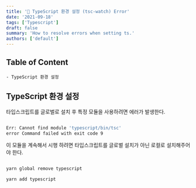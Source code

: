 ```yaml
---
title: '🚧 TypeScript 환경 설정 (tsc-watch) Error'
date: '2021-09-18'
tags: ['Typescript']
draft: false
summary: 'How to resolve errors when setting ts.'
authors: ['default']
---
```


## Table of Content

```
- TypeScript 환경 설정
```

## TypeScript 환경 설정

타입스크립트를 글로벌로 설치 후 특정 모듈을 사용하려면 에러가 발생한다.

```bash

Err: Cannot find module 'typescript/bin/tsc'
error Command failed with exit code 9

```

이 모듈을 계속해서 시행 하려면 타입스크립트를 글로벌 설치가 아닌 로컬로 설치해주어야 한다.

```bash

yarn global remove typescript

yarn add typescript

```
